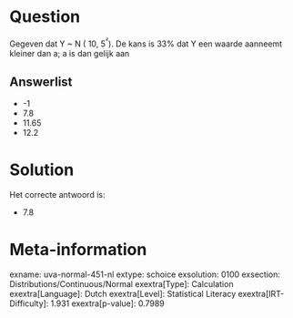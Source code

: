 Question
========

Gegeven dat Y \~ N ( 10, 5^²^). De kans is 33% dat Y een waarde aanneemt
kleiner dan a; a is dan gelijk aan


Answerlist
----------

* -1
* 7.8
* 11.65
* 12.2

Solution
========

Het correcte antwoord is: 

* 7.8

Meta-information
================
exname: uva-normal-451-nl
extype: schoice
exsolution: 0100
exsection: Distributions/Continuous/Normal
exextra[Type]: Calculation
exextra[Language]: Dutch
exextra[Level]: Statistical Literacy
exextra[IRT-Difficulty]: 1.931
exextra[p-value]: 0.7989
